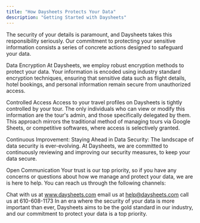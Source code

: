 ```yaml
---
title: "How Daysheets Protects Your Data"
description: "Getting Started with Daysheets"
---
```


The security of your details is paramount, and Daysheets takes this responsibility seriously. Our commitment to protecting your sensitive information consists a series of concrete actions designed to safeguard your data.

Data Encryption At Daysheets, we employ robust encryption methods to protect your data. Your information is encoded using industry standard encryption techniques, ensuring that sensitive data such as flight details, hotel bookings, and personal information remain secure from unauthorized access.

Controlled Access Access to your travel profiles on Daysheets is tightly controlled by your tour. The only individuals who can view or modify this information are the tour's admin, and those specifically delegated by them. This approach mirrors the traditional method of managing tours via Google Sheets, or competitive softwares, where access is selectively granted.

Continuous Improvement: Staying Ahead in Data Security: The landscape of data security is ever-evolving. At Daysheets, we are committed to continuously reviewing and improving our security measures, to keep your data secure.

Open Communication Your trust is our top priority, so if you have any concerns or questions about how we manage and protect your data, we are is here to help. You can reach us through the following channels:

Chat with us at www.daysheets.com
email us at help@daysheets.com
call us at 610-608-1173
In an era where the security of your data is more important than ever, Daysheets aims to be the gold standard in our industry, and our commitment to protect your data is a top priority.
